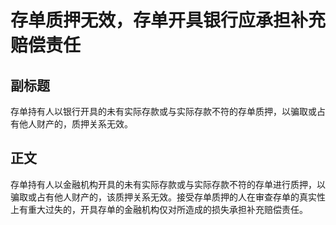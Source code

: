 # 存单质押无效，存单开具银行应承担补充赔偿责任
## 副标题
存单持有人以银行开具的未有实际存款或与实际存款不符的存单质押，以骗取或占有他人财产的，质押关系无效。
## 正文
存单持有人以金融机构开具的未有实际存款或与实际存款不符的存单进行质押，以骗取或占有他人财产的，该质押关系无效。接受存单质押的人在审查存单的真实性上有重大过失的，开具存单的金融机构仅对所造成的损失承担补充赔偿责任。